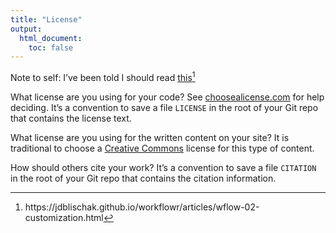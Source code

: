 ---
title: "License"
output:
  html_document:
    toc: false
---

Note to self: I've been told I should read [this][licensingHelp][^1]

What license are you using for your code? See [choosealicense.com][choose] for
help deciding. It's a convention to save a file `LICENSE` in the root of your
Git repo that contains the license text.

What license are you using for the written content on your site? It is
traditional to choose a [Creative Commons][cc] license for this type of content.

[choose]: http://choosealicense.com/
[cc]: https://creativecommons.org/choose/
[licensingHelp]: http://journals.plos.org/ploscompbiol/article?id=10.1371/journal.pcbi.1002598

How should others cite your work? It's a convention to save a file `CITATION`
in the root of your Git repo that contains the citation information.

[^1]: https://jdblischak.github.io/workflowr/articles/wflow-02-customization.html
